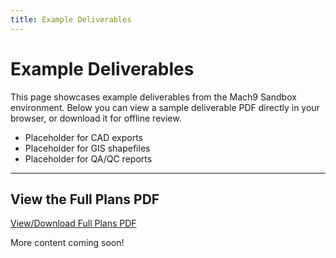 ```yaml
---
title: Example Deliverables
---
```


# Example Deliverables

This page showcases example deliverables from the Mach9 Sandbox environment. Below you can view a sample deliverable PDF directly in your browser, or download it for offline review.

- Placeholder for CAD exports
- Placeholder for GIS shapefiles
- Placeholder for QA/QC reports

---

## View the Full Plans PDF

[View/Download Full Plans PDF](/contents/images/Sandbox_All_Plans.pdf)

More content coming soon! 
